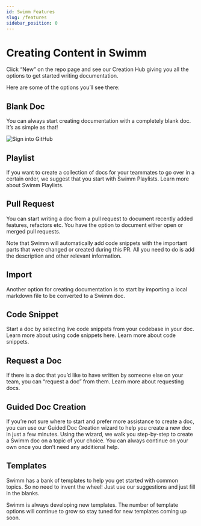 ```yaml
---
id: Swimm Features
slug: /features
sidebar_position: 0
---
```


# Creating Content in Swimm

Click “New” on the repo page and see our Creation Hub giving you all the options to get started writing documentation. 

Here are some of the options you’ll see there:

## **Blank Doc**
You can always start creating documentation with a completely blank doc. It’s as simple as that!

![Sign into GitHub](../../static/img/Features1.png)

## **Playlist**
If you want to create a collection of docs for your teammates to go over in a certain order, we suggest that you start with Swimm Playlists. Learn more about <Link href="http://localhost:3000/docs/Features/Swimm-Playlists"> Swimm Playlists.</Link> 



## **Pull Request**
You can start writing a doc from a pull request to document recently added features, refactors etc. You have the option to document either open or merged pull requests. 

Note that Swimm will automatically add code snippets with the important parts that were changed or created during this PR. All you need to do is add the description and other relevant information.

## **Import** 
Another option for creating documentation is to start by importing a local markdown file to be converted to a Swimm doc.

## **Code Snippet** 
Start a doc by selecting live code snippets from your codebase in your doc. Learn more about using code snippets here. Learn more about <Link href="https://docs.swimm.io/docs/Features/editor-commands"> code snippets.</Link>

## **Request a Doc**
If there is a doc that you’d like to have written by someone else on your team, you can “request a doc” from them. Learn more about <Link href="https://docs.swimm.io/docs/Features/doc-sharing-editing-and-collaboration"> requesting docs.</Link>


## **Guided Doc Creation**
If you’re not sure where to start and prefer more assistance to create a doc, you can use our Guided Doc Creation wizard to help you create a new doc in just a few minutes. Using the wizard, we walk you step-by-step to create a Swimm doc on a topic of your choice. You can always continue on your own once you don’t need any additional help.

## **Templates**
Swimm has a <Link href="https://swimm.io/blog/how-to-use-swimm-templates/"> bank of templates</Link> to help you get started with common topics. So no need to invent the wheel! Just use our suggestions and just fill in the blanks.

Swimm is always developing new templates. The number of template options will continue to grow so stay tuned for new templates coming up soon.
